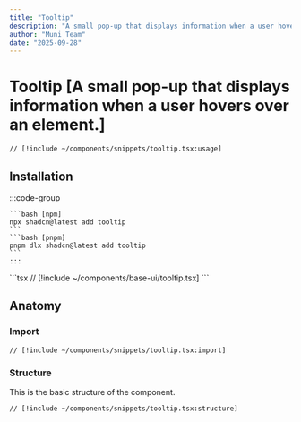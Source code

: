 ```yaml
---
title: "Tooltip"
description: "A small pop-up that displays information when a user hovers over an element."
author: "Muni Team"
date: "2025-09-28"
---
```



# Tooltip [A small pop-up that displays information when a user hovers over an element.]

<CodePreviewBlock>
<TooltipComponent />

```tsx
// [!include ~/components/snippets/tooltip.tsx:usage]
```

</CodePreviewBlock>

## Installation

<Tabs>
  <TabsItem value="cli" label="CLI">
    :::code-group 

    ```bash [npm] 
    npx shadcn@latest add tooltip 
    ``` 
    ```bash [pnpm] 
    pnpm dlx shadcn@latest add tooltip 
    ``` 
    :::
  </TabsItem>
  <TabsItem value="manual" label="MANUAL">
    ```tsx 
    // [!include ~/components/base-ui/tooltip.tsx] 
    ```
  </TabsItem>
</Tabs>

## Anatomy

### Import

```tsx
// [!include ~/components/snippets/tooltip.tsx:import]
```

### Structure

This is the basic structure of the component.

```tsx
// [!include ~/components/snippets/tooltip.tsx:structure]
```